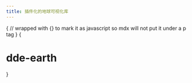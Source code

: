 ```yaml
---
title: 插件化的地球可视化库
---
```



{
// wrapped with {} to mark it as javascript so mdx will not put it under a p tag
}
{<h1 className="text-center text-4xl tracking-tighter font-extrabold md:text-5xl mt-8">dde-earth</h1>}
